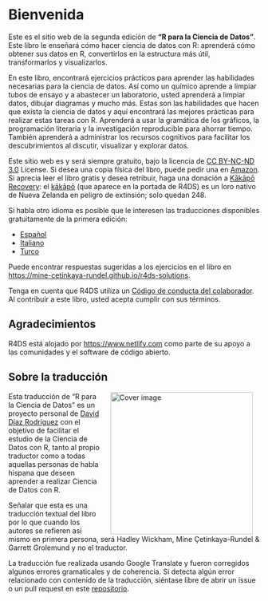 # Bienvenida {.unnumbered}

Este es el sitio web de la segunda edición de **"R para la Ciencia de Datos"**.
Este libro le enseñará cómo hacer ciencia de datos con R: aprenderá cómo obtener sus datos en R, convertirlos en la estructura más útil, transformarlos y visualizarlos.

En este libro, encontrará ejercicios prácticos para aprender las habilidades necesarias para la ciencia de datos.
Así como un químico aprende a limpiar tubos de ensayo y a abastecer un laboratorio, usted aprenderá a limpiar datos, dibujar diagramas y mucho más.
Estas son las habilidades que hacen que exista la ciencia de datos y aquí encontrará las mejores prácticas para realizar estas tareas con R.
Aprenderá a usar la gramática de los gráficos, la programación literaria y la investigación reproducible para ahorrar tiempo.
También aprenderá a administrar los recursos cognitivos para facilitar los descubrimientos al discutir, visualizar y explorar datos.

Este sitio web es y será siempre gratuito, bajo la licencia de [CC BY-NC-ND 3.0](https://creativecommons.org/licenses/by-nc-nd/3.0/us/) License.
Si desea una copia física del libro, puede pedir una en [Amazon](https://www.amazon.com/dp/1492097403?&tag=hadlwick-20).
Si aprecia leer el libro gratis y desea retribuir, haga una donación a [Kākāpō Recovery](https://www.doc.govt.nz/kakapo-donate): el [kākāpō](https://www.youtube.com/watch?v=9T1vfsHYiKY) (que aparece en la portada de R4DS) es un loro nativo de Nueva Zelanda en peligro de extinsión; solo quedan 248.

Si habla otro idioma es posible que le interesen las traducciones disponibles gratuitamente de la primera edición:

-   [Español](http://es.r4ds.hadley.nz)
-   [Italiano](https://it.r4ds.hadley.nz)
-   [Turco](https://tr.r4ds.hadley.nz)

Puede encontrar respuestas sugeridas a los ejercicios en el libro en <https://mine-cetinkaya-rundel.github.io/r4ds-solutions>.

Tenga en cuenta que R4DS utiliza un [Código de conducta del colaborador](https://contributor-covenant.org/version/2/0/CODE_OF_CONDUCT.html).
Al contribuir a este libro, usted acepta cumplir con sus términos.

## Agradecimientos {.unnumbered}

R4DS está alojado por <https://www.netlify.com> como parte de su apoyo a las comunidades y el software de código abierto.

## Sobre la traducción

<a href="https://amzn.to/2aHLAQ1"><img src="logo.png" alt="Cover image" width="285" height="285" align="right" style="margin: 0 1em 0 1em"/></a> Esta traducción de "R para la Ciencia de Datos" es un proyecto personal de [David Díaz Rodríguez](https://github.com/davidrsch) con el objetivo de facilitar el estudio de la Ciencia de Datos con R, tanto al propio traductor como a todas aquellas personas de habla hispana que deseen aprender a realizar Ciencia de Datos con R.

Señalar que esta es una traducción textual del libro por lo que cuando los autores se refieren así mismo en primera persona, será Hadley Wickham, Mine Çetinkaya-Rundel & Garrett Grolemund y no el traductor.

La traducción fue realizada usando Google Translate y fueron corregidos algunos errores gramaticales y de coherencia.
Si detecta algún error relacionado con contenido de la traducción, siéntase libre de abrir un issue o un pull request en este [repositorio](https://github.com/davidrsch/r4dses).
